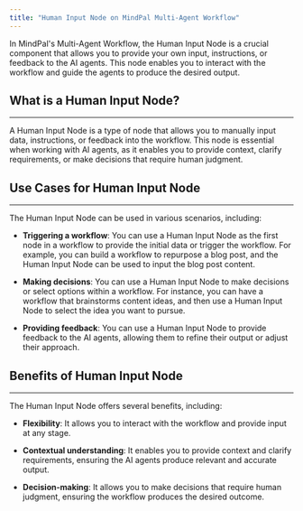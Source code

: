 ```yaml
---
title: "Human Input Node on MindPal Multi-Agent Workflow"
---
```


In MindPal's Multi-Agent Workflow, the Human Input Node is a crucial component that allows you to provide your own input, instructions, or feedback to the AI agents. This node enables you to interact with the workflow and guide the agents to produce the desired output.

## What is a Human Input Node?

***

A Human Input Node is a type of node that allows you to manually input data, instructions, or feedback into the workflow. This node is essential when working with AI agents, as it enables you to provide context, clarify requirements, or make decisions that require human judgment.

## Use Cases for Human Input Node

***

The Human Input Node can be used in various scenarios, including:

* **Triggering a workflow**: You can use a Human Input Node as the first node in a workflow to provide the initial data or trigger the workflow. For example, you can build a workflow to repurpose a blog post, and the Human Input Node can be used to input the blog post content.

* **Making decisions**: You can use a Human Input Node to make decisions or select options within a workflow. For instance, you can have a workflow that brainstorms content ideas, and then use a Human Input Node to select the idea you want to pursue.

* **Providing feedback**: You can use a Human Input Node to provide feedback to the AI agents, allowing them to refine their output or adjust their approach.

## Benefits of Human Input Node

***

The Human Input Node offers several benefits, including:

* **Flexibility**: It allows you to interact with the workflow and provide input at any stage.

* **Contextual understanding**: It enables you to provide context and clarify requirements, ensuring the AI agents produce relevant and accurate output.

* **Decision-making**: It allows you to make decisions that require human judgment, ensuring the workflow produces the desired outcome.